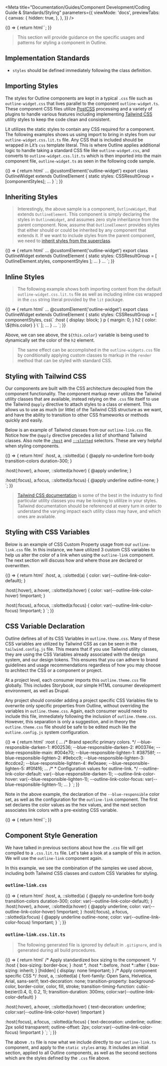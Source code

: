 
<Meta
  title="Documentation/Guides/Component Development/Coding Guide & Standards/Styling"
  parameters={{
    viewMode: 'docs',
    previewTabs: {
      canvas: {
        hidden: true,
      },
    },
  }}
/>

<Story name="Introduction">
  {() => {
    return html``;
  }}
</Story>



> This section will provide guidance on the specific usages and patterns for styling a component in Outline.

## Implementation Standards

- `styles` should be defined immediately following the class definition. 

## Importing Styles

The styles for Outline components are kept in a typical `.css` file such as `outline-widget.css` that lives parallel to the 
component `outline-widget.ts`. These component CSS files utilize [PostCSS](https://postcss.org/) processing and a variety of plugins to handle various 
features including implementing [Tailwind CSS](https://tailwindcss.com/) utility styles to keep the code clean and consistent.

Lit utilizes the static styles to contain any CSS required for a component. The following examples shows us using import to bring in 
styles from our `outline-widget.css.lit.ts` file. Any CSS that is included should be wrapped in Lit’s `css` template literal. 
This is where Outline applies additional logic to handle taking a standard CSS file like `outline-widget.css`, 
and converts to `outline-widget.css.lit.ts` which is then imported into the main component file, `outline-widget.ts` as seen in the following code sample.

<Story name="Importing Styles">
  {() => {
    return html`
<outline-code-block language="typescript" class="mb-6">
...
@customElement('outline-widget')
export class OutlineWidget extends OutlineElement {
  static styles: CSSResultGroup = [componentStyles];
  ...
}
</outline-code-block>
`;
  }}
</Story>

## Inheriting Styles

> Interestingly, the above sample is a component, `OutlineWidget`, that extends `OutlineElement`. 
This component is simply declaring the styles in `OutlineWidget`, and assumes zero style inheritance from the parent component.
Now, assume that `OutlineElement` provides styles that either should or could be inherited by any component 
that extends it. If we want to include styles from the parent component, we 
need to [inherit styles from the superclass](https://lit.dev/docs/components/styles/#inheriting-styles-from-a-superclass).

<Story name="Inheriting Styles">
  {() => {
    return html`
<outline-code-block language="typescript" class="mb-6">
...
@customElement('outline-widget')
export class OutlineWidget extends OutlineElement {
  static styles: CSSResultGroup = [
    OutlineElement.styles,
    componentStyles
  ];
  ...
}
...
</outline-code-block>
`;
  }}
</Story>

## Inline Styles 

> The following example shows both importing content from the default `outline-widget.css.lit.ts` 
file as well as including inline css wrapped in the `css` string literal provided by the `lit` package.

<Story name="Inline Styles">
  {() => {
    return html`
<outline-code-block language="typescript" class="mb-6">
...
@customElement('outline-widget')
export class OutlineWidget extends OutlineElement {
  static styles: CSSResultGroup = [
    componentStyles,
    css\`
      :host {
        display: block;
      }
      p {
        margin: 0;
      }
      h2 {
        color: \${this.color}
      }
    \`
  ];
  ...
}
...
</outline-code-block>
`;
  }}
</Story>

Above, we can see above, the `${this.color}` variable is being used to dynamically 
set the color of the `h2` element. 

> The same effect can be accomplished in the `outline-widgets.css` file by conditionally
applying custom classes to markup in the `render` method that can be styled with standard CSS.

## Styling with Tailwind CSS

Our components are built with the CSS architecture decoupled from the component functionality. 
The component markup never utilizes the Tailwind utility classes that are available, 
instead relying on the `.css` file itself to use the Tailwind `@apply` directive to attach
styles to a class or element. 
This allows us to use as much (or little) of the Tailwind CSS structure as we want, 
and have the ability to transition to other CSS frameworks or methods quickly and easily. 

Below is an example of Tailwind classes from our `outline-link.css` file.
Notice how the `@apply` directive precedes a list of shorthand Tailwind classes. 
Also note the [`:host`](https://developer.mozilla.org/en-US/docs/Web/CSS/:host) and [`::slotted`](https://developer.mozilla.org/en-US/docs/Web/CSS/::slotted) selectors. These are very helpful when styling components.

<Story name="Using Tailwind CSS">
  {() => {
    return html`
<outline-code-block language="css" class="mb-6">
:host,
a,
::slotted(a) {
  @apply no-underline font-body transition-colors duration-300;
}
  
:host(:hover),
a:hover,
::slotted(a:hover) {
  @apply underline;
}
  
:host(:focus),
a:focus,
::slotted(a:focus) {
  @apply underline outline-none;
}
</outline-code-block>
`;
  }}
</Story>

> [Tailwind CSS documentation](https://tailwindcss.com/docs) is some of the best in the industry to find 
particular utility classes you may be looking to utililze in your styles. 
Tailwind documentation should be referenced at every turn in order to understand
the varying impact each utility class may have, and which ones are available.

## Styling with CSS Variables

Below is an example of CSS Custom Property usage from our `outline-link.css` file. 
In this instance, we have utilized 3 custom CSS variables to help us alter the color of a link when using the `outline-link` component.
The next section will discuss how and where those are declared or overwritten. 

<Story name="Using CSS Variables">
  {() => {
    return html`
<outline-code-block language="css" class="mb-6">
:host,
a,
::slotted(a) {
  color: var(--outline-link-color-default);
}
  
:host(:hover),
a:hover,
::slotted(a:hover) {
  color: var(--outline-link-color-hover) !important;
}
  
:host(:focus),
a:focus,
::slotted(a:focus) {
  color: var(--outline-link-color-focus) !important;
}
</outline-code-block>
`;
  }}
</Story>

## CSS Variable Declaration

Outline defines all of its CSS Variables in `outline.theme.css`. Many of these CSS variables are utilized by Tailwind CSS as can be seen in the `tailwind.config.js` file. 
This means that if you use Tailwind utility classes, they are using the CSS Variables already associated with the design system, and our design tokens. 
This ensures that you can adhere to brand guidelines and usage recommendations regardless of how you may choose to architect the CSS or a component or project.

At a project level, each consumer imports this `outline.theme.css` file globally. 
This includes Storybook, our simple HTML consumer development environment, as well as Drupal. 

Any project should consider adding a project specific CSS Variables file to overwrite only specific properties from Outline, without overriding the variables in `outline.theme.css`.
Again, each consumer would need to include this file, immediately following the inclusion of `outline.theme.css`. 
However, this separation is only a suggestion, and in theory the `outline.theme.css` file should be safe to be edited much like the `outline.config.js` system configuration.

<Story name="Defining CSS Variables">
  {() => {
    return html`
<outline-code-block language="css" class="mb-6">
:root {  
  ...
  /* Brand specific primary colors. */
  --blue-responsible-darken-1: #002536;
  --blue-responsible-darken-2: #00374e;
  --blue-responsible-main: #004e70;
  --blue-responsible-lighten-1: #38758f;
  --blue-responsible-lighten-2: #9ebcc9;
  --blue-responsible-lighten-3: #ccdce2;
  --blue-responsible-lighten-4: #e0eaee;
  --blue-responsible-lighten-5: #f0f4f6;
  ...
  /*
   * Configuration values for outline-link.
   */
  --outline-link-color-default: var(--blue-responsible-darken-1);
  --outline-link-color-hover: var(--blue-responsible-lighten-1);
  --outline-link-color-focus: var(--blue-responsible-lighten-1);
  ...
}  
</outline-code-block>
`;
  }}
</Story>

Note in the above example, the declaration of the `--blue-responsible` color set,
as well as the configuration for the `outline-link` component. 
The first set declares the color values as the hex values, 
and the next section associates link colors with a pre-existing CSS variable.

<Story name="Component Style Generation">
  {() => {
    return html``;
  }}
</Story>

## Component Style Generation

We have talked in previous sections about how the `.css` file will get compiled to a `.css.lit.ts` file. 
Let's take a look at a sample of this in action. We will use the `outline-link` component again.

In this example, we see the combination of the samples we used above, including both Tailwind CSS classes and custom CSS Variables for styling. 

### `outline-link.css`

<Story name="-- outline-link.css">
  {() => {
    return html`
<outline-code-block language="css" class="mb-6">
:host,
a,
::slotted(a) {
  @apply no-underline font-body transition-colors duration-300;
  color: var(--outline-link-color-default);
}
:host(:hover),
a:hover,
::slotted(a:hover) {
  @apply underline;
  color: var(--outline-link-color-hover) !important;
}
:host(:focus),
a:focus,
::slotted(a:focus) {
  @apply underline outline-none;
  color: var(--outline-link-color-focus) !important;
}
</outline-code-block>
    `;
  }}
</Story>

### `outline-link.css.lit.ts`

> The following generated file is ignored by default in `.gitignore`, and is generated during all build procedures. 

<Story name="-- outline-link.css.lit.ts">
  {() => {
    return html`
<outline-code-block language="jsx" class="mb-6">
/* Apply standardized box sizing to the component. */
:host {
  box-sizing: border-box;
}
:host *,
:host *::before,
:host *::after {
  box-sizing: inherit;
}
[hidden] {
  display: none !important;
}
/* Apply component specific CSS */
:host, a, ::slotted(a) {
  font-family: Open Sans, Helvetica, Arial, sans-serif;
  text-decoration: none;
  transition-property: background-color, border-color, color, fill, stroke;
  transition-timing-function: cubic-bezier(0.4, 0, 0.2, 1);
  transition-duration: 300ms;
  color:var(--outline-link-color-default)
}
  
:host(:hover), a:hover, ::slotted(a:hover) {
  text-decoration: underline;
  color:var(--outline-link-color-hover) !important
}
  
:host(:focus), a:focus, ::slotted(a:focus) {
  text-decoration: underline;
  outline: 2px solid transparent;
  outline-offset: 2px;
  color:var(--outline-link-color-focus) !important
}
\`;
</outline-code-block>
    `;
  }}
</Story>

The above `.ts` file is now what we include directly to our `outline-link.ts` component,
and apply to the `static styles` array. It includes an initial section, applied to all Outline components, 
as well as the second sections which are the styles defined by the `.css` file above. 
